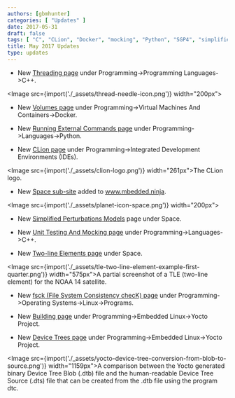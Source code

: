 ```yaml
---
authors: [gbmhunter]
categories: [ "Updates" ]
date: 2017-05-31
draft: false
tags: [ "C", "CLion", "Docker", "mocking", "Python", "SGP4", "simplified perturbations models", "space", "threading", "TLE", "two-line element", "unit testing", "volumes" ]
title: May 2017 Updates
type: updates
---
```



* New [Threading page](/programming/languages/c-plus-plus/threading) under Programming->Programming Languages->C++.  

<Image src={import('./_assets/thread-needle-icon.png')} width="200px"></Image>

* New [Volumes page](/programming/virtual-machines-and-containers/docker/volumes) under Programming->Virtual Machines And Containers->Docker.

* New [Running External Commands page](/programming/languages/python/running-external-commands) under Programming->Languages->Python.

* New [CLion page](/programming/integrated-development-environments-ides/clion) under Programming->Integrated Development Environments (IDEs).  

<Image src={import('./_assets/clion-logo.png')} width="261px">The CLion logo.</Image>

* New [Space sub-site](/space) added to www.mbedded.ninja.  

<Image src={import('./_assets/planet-icon-space.png')} width="200px"></Image>

* New [Simplified Perturbations Models](/space/simplified-perturbations-models) page under Space.

* New [Unit Testing And Mocking page](/programming/languages/c-plus-plus/unit-testing-and-mocking) under Programming->Languages->C++.

* New [Two-line Elements page](/space/two-line-elements) under Space.  

<Image src={import('./_assets/tle-two-line-element-example-first-quarter.png')} width="575px">A partial screenshot of a TLE (two-line element) for the NOAA 14 satellite.</Image>

* New [fsck (File System Consistency checK) page](/programming/operating-systems/linux/programs/fsck-file-system-consistency-check) under Programming->Operating Systems->Linux->Programs.

* New [Building page](/programming/embedded-linux/yocto-project/building-yocto) under Programming->Embedded Linux->Yocto Project.

* New [Device Trees page](/programming/embedded-linux/yocto-project/device-trees) under Programming->Embedded Linux->Yocto Project.  

<Image src={import('./_assets/yocto-device-tree-conversion-from-blob-to-source.png')} width="1159px">A comparison between the Yocto generated binary Device Tree Blob (.dtb) file and the human-readable Device Tree Source (.dts) file that can be created from the .dtb file using the program dtc.</Image>